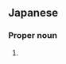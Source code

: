 ==Japanese==
{{ja-kanjitab|いま|かわ|k2=がわ|yomi=k|r=y}}

===Proper noun===
{{ja-pos|いまがわ|proper}}

# {{surname|lang=ja|sort=いまがわ}}